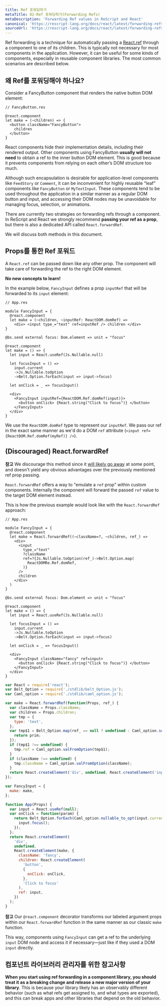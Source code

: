 ```yaml
---
title: Ref 포워딩하기
metaTitle: 02-Ref 포워딩하기(Forwarding Refs)
metaDescription: 'Forwarding Ref values in ReScript and React'
canonical: 'https://rescript-lang.org/docs/react/latest/forwarding-refs'
sourceUrl: 'https://rescript-lang.org/docs/react/latest/forwarding-refs'
---
```


Ref forwarding is a technique for automatically passing a [React.ref](./refs-and-the-dom) through a component to one of its children. This is typically not necessary for most components in the application. However, it can be useful for some kinds of components, especially in reusable component libraries. The most common scenarios are described below.

## 왜 Ref를 포워딩해야 하나요?

Consider a FancyButton component that renders the native button DOM element:

```reason
// FancyButton.res

@react.component
let make = (~children) => {
  <button className="FancyButton">
    children
  </button>
}
```

React components hide their implementation details, including their rendered output. Other components using FancyButton **usually will not need** to obtain a ref to the inner button DOM element. This is good because it prevents components from relying on each other’s DOM structure too much.

Although such encapsulation is desirable for application-level components like `FeedStory` or `Comment`, it can be inconvenient for highly reusable “leaf” components like `FancyButton` or `MyTextInput`. These components tend to be used throughout the application in a similar manner as a regular DOM button and input, and accessing their DOM nodes may be unavoidable for managing focus, selection, or animations.

There are currently two strategies on forwarding refs through a component. In ReScript and React we strongly recommend **passing your ref as a prop**, but there is also a dedicated API called `React.forwardRef`.

We will discuss both methods in this document.

## Props를 통한 Ref 포워드

A `React.ref` can be passed down like any other prop. The component will take care of forwarding the ref to the right DOM element.

**No new concepts to learn!**

In the example below, `FancyInput` defines a prop `inputRef` that will be forwarded to its `input` element:

```reason
// App.res

module FancyInput = {
  @react.component
  let make = (~children, ~inputRef: ReactDOM.domRef) =>
    <div> <input type_="text" ref=inputRef /> children </div>
}

@bs.send external focus: Dom.element => unit = "focus"

@react.component
let make = () => {
  let input = React.useRef(Js.Nullable.null)

  let focusInput = () =>
    input.current
    ->Js.Nullable.toOption
    ->Belt.Option.forEach(input => input->focus)

  let onClick = _ => focusInput()

  <div>
    <FancyInput inputRef={ReactDOM.Ref.domRef(input)}>
      <button onClick> {React.string("Click to focus")} </button>
    </FancyInput>
  </div>
}
```

We use the `ReactDOM.domRef` type to represent our `inputRef`. We pass our ref in the exact same manner as we'd do a DOM `ref` attribute (`<input ref={ReactDOM.Ref.domRef(myRef)} />`).

## (Discouraged) React.forwardRef

**참고** We discourage this method since it [will likely go away](https://twitter.com/dan_abramov/status/1173372190395445251) at some point, and doesn't yield any obvious advantages over the previously mentioned ref prop passing.

`React.forwardRef` offers a way to "emulate a `ref` prop" within custom components. Internally the component will forward the passed `ref` value to the target DOM element instead.

This is how the previous example would look like with the `React.forwardRef` approach:

```reason
// App.res

module FancyInput = {
  @react.component
  let make = React.forwardRef((~className=?, ~children, ref_) =>
    <div>
      <input
        type_="text"
        ?className
        ref=?{Js.Nullable.toOption(ref_)->Belt.Option.map(
          ReactDOMRe.Ref.domRef,
        )}
      />
      children
    </div>
  )
}

@bs.send external focus: Dom.element => unit = "focus"

@react.component
let make = () => {
  let input = React.useRef(Js.Nullable.null)

  let focusInput = () =>
    input.current
    ->Js.Nullable.toOption
    ->Belt.Option.forEach(input => input->focus)

  let onClick = _ => focusInput()

  <div>
    <FancyInput className="fancy" ref=input>
      <button onClick> {React.string("Click to focus")} </button>
    </FancyInput>
  </div>
}
```

```js
var React = require('react');
var Belt_Option = require('./stdlib/belt_Option.js');
var Caml_option = require('./stdlib/caml_option.js');

var make = React.forwardRef(function(Props, ref_) {
  var className = Props.className;
  var children = Props.children;
  var tmp = {
    type: 'text',
  };
  var tmp$1 = Belt_Option.map(ref_ == null ? undefined : Caml_option.some(ref_), function(prim) {
    return prim;
  });
  if (tmp$1 !== undefined) {
    tmp.ref = Caml_option.valFromOption(tmp$1);
  }
  if (className !== undefined) {
    tmp.className = Caml_option.valFromOption(className);
  }
  return React.createElement('div', undefined, React.createElement('input', tmp), children);
});

var FancyInput = {
  make: make,
};

function App(Props) {
  var input = React.useRef(null);
  var onClick = function(param) {
    return Belt_Option.forEach(Caml_option.nullable_to_opt(input.current), function(input) {
      input.focus();
    });
  };
  return React.createElement(
    'div',
    undefined,
    React.createElement(make, {
      className: 'fancy',
      children: React.createElement(
        'button',
        {
          onClick: onClick,
        },
        'Click to focus'
      ),
      ref: input,
    })
  );
}
```

**참고** Our `@react.component` decorator transforms our labeled argument props within our `React.forwardRef` function in the same manner as our classic `make` function.

This way, components using `FancyInput` can get a ref to the underlying `input` DOM node and access it if necessary—just like if they used a DOM `input` directly.

## 컴포넌트 라이브러리 관리자를 위한 참고사항

**When you start using ref forwarding in a component library, you should treat it as a breaking change and release a new major version of your library**. This is because your library likely has an observably different behavior (such as what refs get assigned to, and what types are exported), and this can break apps and other libraries that depend on the old behavior.

